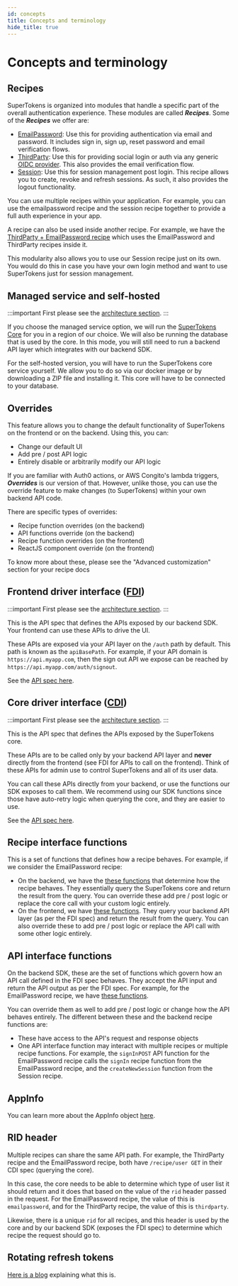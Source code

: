 ```yaml
---
id: concepts
title: Concepts and terminology 
hide_title: true
---
```


# Concepts and terminology

## Recipes
SuperTokens is organized into modules that handle a specific part of the overall authentication experience. These modules are called ***Recipes***. Some of the ***Recipes*** we offer are:
- [EmailPassword](/docs/emailpassword/introduction): Use this for providing authentication via email and password. It includes sign in, sign up, reset password and email verification flows.
- [ThirdParty](/docs/thirdparty/introduction): Use this for providing social login or auth via any generic [OIDC provider](https://openid.net/connect/). This also provides the email verification flow.
- [Session](/docs/session/introduction): Use this for session management post login. This recipe allows you to create, revoke and refresh sessions. As such, it also provides the logout functionality.

You can use multiple recipes within your application. For example, you can use the emailpassword recipe and the session recipe together to provide a full auth experience in your app.

A recipe can also be used inside another recipe. For example, we have the [ThirdParty + EmailPassword recipe](/docs/thirdpartyemailpassword/introduction) which uses the EmailPassword and ThirdParty recipes inside it.

This modularity also allows you to use our Session recipe just on its own. You would do this in case you have your own login method and want to use SuperTokens just for session management.

## Managed service and self-hosted

:::important
First please see the [architecture section](/docs/community/architecture).
:::

If you choose the managed service option, we will run the [SuperTokens Core](/docs/community/architecture) for you in a region of our choice. We will also be running the database that is used by the core. In this mode, you will still need to run a backend API layer which integrates with our backend SDK.

For the self-hosted version, you will have to run the SuperTokens core service yourself. We allow you to do so via our docker image or by downloading a ZIP file and installing it. This core will have to be connected to your database.

## Overrides
This feature allows you to change the default functionality of SuperTokens on the frontend or on the backend. Using this, you can:
- Change our default UI
- Add pre / post API logic
- Entirely disable or arbitrarily modify our API logic

If you are familiar with Auth0 actions, or AWS Congito's lambda triggers, ***Overrides*** is our version of that. However, unlike those, you can use the override feature to make changes (to SuperTokens) within your own backend API code. 

There are specific types of overrides:
- Recipe function overrides (on the backend)
- API functions override (on the backend)
- Recipe function overrides (on the frontend)
- ReactJS component override (on the frontend)

To know more about these, please see the "Advanced customization" section for your recipe docs

## Frontend driver interface ([FDI](https://supertokens.com/docs/fdi))
:::important
First please see the [architecture section](/docs/community/architecture).
:::

This is the API spec that defines the APIs exposed by our backend SDK. Your frontend can use these APIs to drive the UI.

These APIs are exposed via your API layer on the `/auth` path by default. This path is known as the `apiBasePath`. For example, if your API domain is `https://api.myapp.com`, then the sign out API we expose can be reached by `https://api.myapp.com/auth/signout`.

See the [API spec here](https://supertokens.com/docs/fdi).

## Core driver interface ([CDI](https://supertokens.com/docs/cdi))
:::important
First please see the [architecture section](/docs/community/architecture).
:::

This is the API spec that defines the APIs exposed by the SuperTokens core.

These APIs are to be called only by your backend API layer and **never** directly from the frontend (see FDI for APIs to call on the frontend). Think of these APIs for admin use to control SuperTokens and all of its user data.

You can call these APIs directly from your backend, or use the functions our SDK exposes to call them. We recommend using our SDK functions since those have auto-retry logic when querying the core, and they are easier to use.

See the [API spec here](https://supertokens.com/docs/cdi).

## Recipe interface functions
This is a set of functions that defines how a recipe behaves. For example, if we consider the EmailPassword recipe:
- On the backend, we have the [these functions](https://supertokens.com/docs/nodejs/modules/recipe_emailpassword.html#RecipeInterface) that determine how the recipe behaves. They essentially query the SuperTokens core and return the result from the query. You can override these add pre / post logic or replace the core call with your custom logic entirely.
- On the frontend, we have [these functions](https://supertokens.com/docs/auth-react/modules/recipe_emailpassword.html#RecipeInterface). They query your backend API layer (as per the FDI spec) and return the result from the query. You can also override these to add pre / post logic or replace the API call with some other logic entirely.

## API interface functions
On the backend SDK, these are the set of functions which govern how an API call defined in the FDI spec behaves. They accept the API input and return the API output as per the FDI spec. For example, for the EmailPassword recipe, we have [these functions](https://supertokens.com/docs/nodejs/modules/recipe_emailpassword.html#APIInterface).

You can override them as well to add pre / post logic or change how the API behaves entirely. The different between these and the backend recipe functions are:
- These have access to the API's request and response objects
- One API interface function may interact with multiple recipes or multiple recipe functions. For example, the `signInPOST` API function for the EmailPassword recipe calls the `signIn` recipe function from the EmailPassword recipe, and the `createNewSession` function from the Session recipe.

## AppInfo
You can learn more about the AppInfo object [here](/docs/thirdpartyemailpassword/appinfo).

## RID header
Multiple recipes can share the same API path. For example, the ThirdParty recipe and the EmailPassword recipe, both have `/recipe/user GET` in their CDI spec (querying the core).

In this case, the core needs to be able to determine which type of user list it should return and it does that based on the value of the `rid` header passed in the request. For the EmailPassword recipe, the value of this is `emailpassword`, and for the ThirdParty recipe, the value of this is `thirdparty`.

Likewise, there is a unique `rid` for all recipes, and this header is used by the core and by our backend SDK (exposes the FDI spec) to determine which recipe the request should go to.

## Rotating refresh tokens

[Here is a blog](https://supertokens.com/blog/the-best-way-to-securely-manage-user-sessions) explaining what this is.